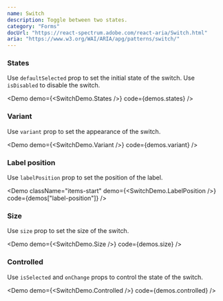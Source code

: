 ```yaml
---
name: Switch
description: Toggle between two states.
category: "Forms"
docUrl: "https://react-spectrum.adobe.com/react-aria/Switch.html"
aria: "https://www.w3.org/WAI/ARIA/apg/patterns/switch/"
---
```


### States

Use `defaultSelected` prop to set the initial state of the switch. Use
`isDisabled` to disable the switch.

<Demo demo={<SwitchDemo.States />} code={demos.states} />

### Variant

Use `variant` prop to set the appearance of the switch.

<Demo demo={<SwitchDemo.Variant />} code={demos.variant} />

### Label position

Use `labelPosition` prop to set the position of the label.

<Demo
  className="items-start"
  demo={<SwitchDemo.LabelPosition />}
  code={demos["label-position"]}
/>

### Size

Use `size` prop to set the size of the switch.

<Demo demo={<SwitchDemo.Size />} code={demos.size} />

### Controlled

Use `isSelected` and `onChange` props to control the state of the switch.

<Demo demo={<SwitchDemo.Controlled />} code={demos.controlled} />
